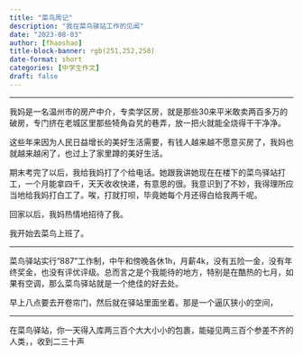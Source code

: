 ```yaml
---
title: "菜鸟周记"
description: "我在菜鸟驿站工作的见闻"
date: "2023-08-03"
author: [fhaoshao]
title-block-banner: rgb(251,252,250)
date-format: short
categories: [中学生作文]
draft: false
---
```


------------------------------------------------------------------------

我妈是一名温州市的房产中介，专卖学区房，就是那些30来平米敢卖两百多万的破房，专门挤在老城区里那些犄角旮旯的巷弄，放一把火就能全烧得干干净净。

这些年来因为人民日益增长的美好生活需要，有钱人越来越不愿意买房了，我妈也就越来越闲了，也过上了家里蹲的美好生活。

期末考完了以后，我给我妈打了个给电话。她跟我讲她现在在楼下的菜鸟驿站打工，一个月能拿四千，天天收收快递，有意思的很。我意识到了不妙，我得理所应当地给我妈打白工了。唉，打就打呗，毕竟她每个月还得白给我两千呢。

回家以后，我妈热情地招待了我。

我开始去菜鸟上班了。

------------------------------------------------------------------------

菜鸟驿站实行"887"工作制，中午和傍晚各休1h，月薪4k，没有五险一金，没有年终奖金，也没有评优评级。总而言之是个我能待的地方，特别是在酷热的七月，如果有空调，那么菜鸟驿站就是一个绝佳的好去处。

早上八点要去开卷帘门，然后就在驿站里面坐着。那是一个逼仄狭小的空间，

---

在菜鸟驿站，你一天得入库两三百个大大小小的包裹，能碰见两三百个参差不齐的人类，，收到二三十声
